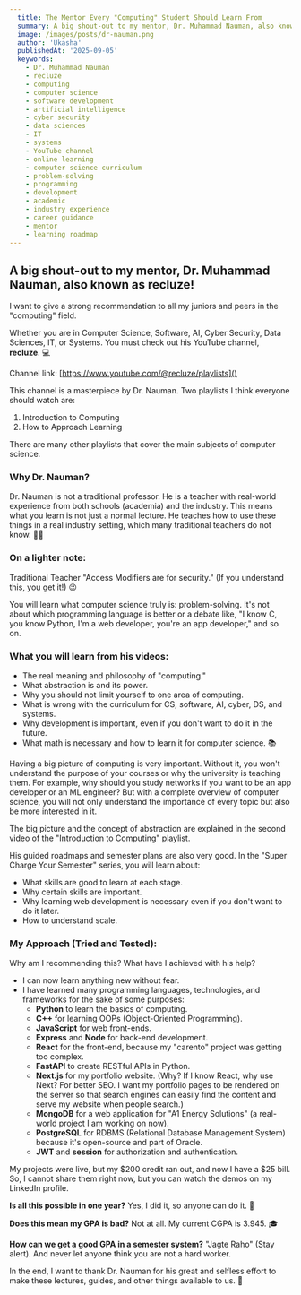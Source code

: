 ```yaml
---
  title: The Mentor Every "Computing" Student Should Learn From
  summary: A big shout-out to my mentor, Dr. Muhammad Nauman, also known as recluze!
  image: /images/posts/dr-nauman.png
  author: 'Ukasha'
  publishedAt: '2025-09-05'
  keywords:
    - Dr. Muhammad Nauman
    - recluze
    - computing
    - computer science
    - software development
    - artificial intelligence
    - cyber security
    - data sciences
    - IT
    - systems
    - YouTube channel
    - online learning
    - computer science curriculum
    - problem-solving
    - programming
    - development
    - academic
    - industry experience
    - career guidance
    - mentor
    - learning roadmap
---
```

##  A big shout-out to my mentor, Dr. Muhammad Nauman, also known as recluze!
I want to give a strong recommendation to all my juniors and peers in the "computing" field.

Whether you are in Computer Science, Software, AI, Cyber Security, Data Sciences, IT, or Systems. You must check out his YouTube channel, **recluze**. 💻

Channel link: [https://www.youtube.com/@recluze/playlists]()

This channel is a masterpiece by Dr. Nauman. Two playlists I think everyone should watch are:
1. Introduction to Computing
2. How to Approach Learning

There are many other playlists that cover the main subjects of computer science.

### Why Dr. Nauman?
Dr. Nauman is not a traditional professor. He is a teacher with real-world experience from both schools (academia) and the industry. This means what you learn is not just a normal lecture. He teaches how to use these things in a real industry setting, which many traditional teachers do not know. 👨‍🏫

### On a lighter note:
Traditional Teacher "Access Modifiers are for security." (If you understand this, you get it!) 😉

You will learn what computer science truly is: problem-solving. It's not about which programming language is better or a debate like, "I know C, you know Python, I'm a web developer, you're an app developer," and so on.

### What you will learn from his videos:
* The real meaning and philosophy of "computing."
* What abstraction is and its power.
* Why you should not limit yourself to one area of computing.
* What is wrong with the curriculum for CS, software, AI, cyber, DS, and systems.
* Why development is important, even if you don't want to do it in the future.
* What math is necessary and how to learn it for computer science. 📚

Having a big picture of computing is very important. Without it, you won't understand the purpose of your courses or why the university is teaching them. For example, why should you study networks if you want to be an app developer or an ML engineer? But with a complete overview of computer science, you will not only understand the importance of every topic but also be more interested in it.

The big picture and the concept of abstraction are explained in the second video of the "Introduction to Computing" playlist.

His guided roadmaps and semester plans are also very good. In the "Super Charge Your Semester" series, you will learn about:
* What skills are good to learn at each stage.
* Why certain skills are important.
* Why learning web development is necessary even if you don't want to do it later.
* How to understand scale.

### My Approach (Tried and Tested):
Why am I recommending this? What have I achieved with his help?
* I can now learn anything new without fear.
* I have learned many programming languages, technologies, and frameworks for the sake of some purposes:
    * **Python** to learn the basics of computing.
    * **C++** for learning OOPs (Object-Oriented Programming).
    * **JavaScript** for web front-ends.
    * **Express** and **Node** for back-end development.
    * **React** for the front-end, because my "carento" project was getting too complex.
    * **FastAPI** to create RESTful APIs in Python.
    * **Next.js** for my portfolio website. (Why? If I know React, why use Next? For better SEO. I want my portfolio pages to be rendered on the server so that search engines can easily find the content and serve my website when people search.)
    * **MongoDB** for a web application for "A1 Energy Solutions" (a real-world project I am working on now).
    * **PostgreSQL** for RDBMS (Relational Database Management System) because it's open-source and part of Oracle.
    * **JWT** and **session** for authorization and authentication.

My projects were live, but my $200 credit ran out, and now I have a $25 bill. So, I cannot share them right now, but you can watch the demos on my LinkedIn profile.

**Is all this possible in one year?**
Yes, I did it, so anyone can do it. 💪

**Does this mean my GPA is bad?**
Not at all. My current CGPA is 3.945. 🎓

**How can we get a good GPA in a semester system?**
"Jagte Raho" (Stay alert). And never let anyone think you are not a hard worker.

In the end, I want to thank Dr. Nauman for his great and selfless effort to make these lectures, guides, and other things available to us. 🙏